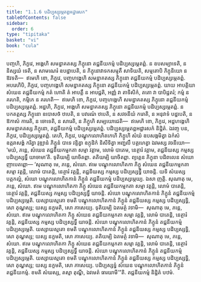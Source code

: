 ```yaml
---
title: "1.1.6 បដិប្បស្សម្ភេតព្ពអដ្ឋារសក"
tableOfContents: false
sidebar:
  order: 6
type: "tipitaka"
basket: "vi"
book: "cula"
---
```



<DynamicBreadcrumb />

<Division number="9" book="cula">

<Paragraph number="50" book="cula">
បញ្ចហិ, ភិក្ខវេ, អង្គេហិ សមន្នាគតស្ស ភិក្ខុនោ តជ្ជនីយកម្មំ បដិប្បស្សម្ភេតព្ពំ. ន ឧបសម្បាទេតិ, ន និស្សយំ ទេតិ, ន សាមណេរំ ឧបដ្ឋាបេតិ, ន ភិក្ខុនោវាទកសម្មុតឹ សាទិយតិ, សម្មតោបិ ភិក្ខុនិយោ ន ឱវទតិ—  ឥមេហិ ខោ, ភិក្ខវេ, បញ្ចហង្គេហិ សមន្នាគតស្ស ភិក្ខុនោ តជ្ជនីយកម្មំ បដិប្បស្សម្ភេតព្ពំ.
</Paragraph>

<Paragraph number="51" book="cula">
អបរេហិបិ, ភិក្ខវេ, បញ្ចហង្គេហិ សមន្នាគតស្ស ភិក្ខុនោ តជ្ជនីយកម្មំ បដិប្បស្សម្ភេតព្ពំ. យាយ អាបត្តិយា សំឃេន តជ្ជនីយកម្មំ កតំ ហោតិ តំ អាបត្តឹ ន អាបជ្ជតិ, អញ្ញំ វា តាទិសិកំ, តតោ វា បាបិដ្ឋតរំ; កម្មំ ន គរហតិ, កម្មិកេ ន គរហតិ—  ឥមេហិ ខោ, ភិក្ខវេ, បញ្ចហង្គេហិ សមន្នាគតស្ស ភិក្ខុនោ តជ្ជនីយកម្មំ បដិប្បស្សម្ភេតព្ពំ.
</Paragraph>

<Paragraph number="52" book="cula">
អដ្ឋហិ, ភិក្ខវេ, អង្គេហិ សមន្នាគតស្ស ភិក្ខុនោ តជ្ជនីយកម្មំ បដិប្បស្សម្ភេតព្ពំ. ន បកតត្តស្ស ភិក្ខុនោ ឧបោសថំ ឋបេតិ, ន បវារណំ ឋបេតិ, ន សវចនីយំ ករោតិ, ន អនុវាទំ បដ្ឋបេតិ, ន ឱកាសំ ការេតិ, ន ចោទេតិ, ន សារេតិ, ន ភិក្ខូហិ សម្បយោជេតិ—  ឥមេហិ ខោ, ភិក្ខវេ, អដ្ឋហង្គេហិ សមន្នាគតស្ស ភិក្ខុនោ, តជ្ជនីយកម្មំ បដិប្បស្សម្ភេតព្ពំ.

</Paragraph>
</Division>

<Paragraph number="53" type="center" book="cula">
បដិប្បស្សម្ភេតព្ពអដ្ឋារសកំ និដ្ឋិតំ.


</Paragraph>

<Division number="10" book="cula">

<Paragraph number="54" book="cula">
ឯវញ្ច បន, ភិក្ខវេ, បដិប្បស្សម្ភេតព្ពំ. តេហិ, ភិក្ខវេ, បណ្ឌុកលោហិតកេហិ ភិក្ខូហិ សំឃំ ឧបសង្កមិត្វា ឯកំសំ ឧត្តរាសង្គំ ករិត្វា វុឌ្ឍានំ ភិក្ខូនំ បាទេ វន្ទិត្វា ឧក្កុដិកំ និសីទិត្វា អញ្ជលឹ បគ្គហេត្វា ឯវមស្ស វចនីយោ—  ‘មយំ, ភន្តេ, សំឃេន តជ្ជនីយកម្មកតា សម្មា វត្តាម, លោមំ បាតេម, នេត្ថារំ វត្តាម, តជ្ជនីយស្ស កម្មស្ស បដិប្បស្សទ្ធឹ យាចាមា’តិ. ទុតិយម្បិ យាចិតព្ពា. តតិយម្បិ យាចិតព្ពា. ព្យត្តេន ភិក្ខុនា បដិពលេន សំឃោ ញាបេតព្ពោ—
</Paragraph>

<Paragraph number="55" book="cula">
‘សុណាតុ មេ, ភន្តេ, សំឃោ. ឥមេ បណ្ឌុកលោហិតកា ភិក្ខូ សំឃេន តជ្ជនីយកម្មកតា សម្មា វត្តន្តិ, លោមំ បាតេន្តិ, នេត្ថារំ វត្តន្តិ, តជ្ជនីយស្ស កម្មស្ស បដិប្បស្សទ្ធឹ យាចន្តិ. យទិ សំឃស្ស បត្តកល្លំ, សំឃោ បណ្ឌុកលោហិតកានំ ភិក្ខូនំ តជ្ជនីយកម្មំ បដិប្បស្សម្ភេយ្យ. ឯសា ញត្តិ.
</Paragraph>

<Paragraph number="56" book="cula">
សុណាតុ មេ, ភន្តេ, សំឃោ. ឥមេ បណ្ឌុកលោហិតកា ភិក្ខូ សំឃេន តជ្ជនីយកម្មកតា សម្មា វត្តន្តិ, លោមំ បាតេន្តិ, នេត្ថារំ វត្តន្តិ, តជ្ជនីយស្ស កម្មស្ស បដិប្បស្សទ្ធឹ យាចន្តិ. សំឃោ បណ្ឌុកលោហិតកានំ ភិក្ខូនំ តជ្ជនីយកម្មំ បដិប្បស្សម្ភេតិ. យស្សាយស្មតោ ខមតិ បណ្ឌុកលោហិតកានំ ភិក្ខូនំ តជ្ជនីយស្ស កម្មស្ស បដិប្បស្សទ្ធិ, សោ តុណ្ហស្ស; យស្ស នក្ខមតិ, សោ ភាសេយ្យ.
</Paragraph>

<Paragraph number="57" book="cula">
ទុតិយម្បិ ឯតមត្ថំ វទាមិ—  សុណាតុ មេ, ភន្តេ, សំឃោ. ឥមេ បណ្ឌុកលោហិតកា ភិក្ខូ សំឃេន តជ្ជនីយកម្មកតា សម្មា វត្តន្តិ, លោមំ បាតេន្តិ, នេត្ថារំ វត្តន្តិ, តជ្ជនីយស្ស កម្មស្ស បដិប្បស្សទ្ធឹ យាចន្តិ. សំឃោ បណ្ឌុកលោហិតកានំ ភិក្ខូនំ តជ្ជនីយកម្មំ បដិប្បស្សម្ភេតិ. យស្សាយស្មតោ ខមតិ បណ្ឌុកលោហិតកានំ ភិក្ខូនំ តជ្ជនីយស្ស កម្មស្ស បដិប្បស្សទ្ធិ, សោ តុណ្ហស្ស; យស្ស នក្ខមតិ, សោ ភាសេយ្យ.
</Paragraph>

<Paragraph number="58" book="cula">
តតិយម្បិ ឯតមត្ថំ វទាមិ—  សុណាតុ មេ, ភន្តេ, សំឃោ. ឥមេ បណ្ឌុកលោហិតកា ភិក្ខូ សំឃេន តជ្ជនីយកម្មកតា សម្មា វត្តន្តិ, លោមំ បាតេន្តិ, នេត្ថារំ វត្តន្តិ, តជ្ជនីយស្ស កម្មស្ស បដិប្បស្សទ្ធឹ យាចន្តិ. សំឃោ បណ្ឌុកលោហិតកានំ ភិក្ខូនំ តជ្ជនីយកម្មំ បដិប្បស្សម្ភេតិ. យស្សាយស្មតោ ខមតិ បណ្ឌុកលោហិតកានំ ភិក្ខូនំ តជ្ជនីយស្ស កម្មស្ស បដិប្បស្សទ្ធិ, សោ តុណ្ហស្ស; យស្ស នក្ខមតិ, សោ ភាសេយ្យ.
</Paragraph>

<Paragraph number="59" book="cula">
បដិប្បស្សទ្ធំ សំឃេន បណ្ឌុកលោហិតកានំ ភិក្ខូនំ តជ្ជនីយកម្មំ. ខមតិ សំឃស្ស, តស្មា តុណ្ហី, ឯវមេតំ ធារយាមី’”តិ.

</Paragraph>
</Division>

<Paragraph number="60" type="center" book="cula">
តជ្ជនីយកម្មំ និដ្ឋិតំ បឋមំ.
</Paragraph>